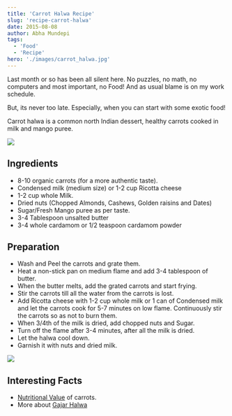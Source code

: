 ```yaml
---
title: 'Carrot Halwa Recipe'
slug: 'recipe-carrot-halwa'
date: 2015-08-08
author: Abha Mundepi
tags:
  - 'Food'
  - 'Recipe'
hero: './images/carrot_halwa.jpg'
---
```


Last month or so has been all silent here. No puzzles, no math, no
computers and most important, no Food! And as usual blame is on my work
schedule.

But, its never too late. Especially, when you can start with some
exotic food!

Carrot halwa is a common north Indian dessert, healthy carrots cooked
in milk and mango puree.

![](https://res.cloudinary.com/sadanandsingh/image/upload/v1545501875/project/organic-carrot.jpg)

## Ingredients

- 8-10 organic carrots (for a more authentic taste).
- Condensed milk (medium size) or 1-2 cup Ricotta cheese
- 1-2 cup whole Milk.
- Dried nuts (Chopped Almonds, Cashews, Golden raisins and Dates)
- Sugar/Fresh Mango puree as per taste.
- 3-4 Tablespoon unsalted butter
- 3-4 whole cardamom or 1/2 teaspoon cardamom powder

## Preparation

- Wash and Peel the carrots and grate them.
- Heat a non-stick pan on medium flame and add 3-4 tablespoon of
  butter.
- When the butter melts, add the grated carrots and start frying.
- Stir the carrots till all the water from the carrots is lost.
- Add Ricotta cheese with 1-2 cup whole milk or 1 can of Condensed
  milk and let the carrots cook for 5-7 minutes on low flame.
  Continuously stir the carrots so as not to burn them.
- When 3/4th of the milk is dried, add chopped nuts and Sugar.
- Turn off the flame after 3-4 minutes, after all the milk is dried.
- Let the halwa cool down.
- Garnish it with nuts and dried milk.

![](https://res.cloudinary.com/sadanandsingh/image/upload/v1545501946/project/carrot-halwa.jpg)

## Interesting Facts

- [Nutritional Value](https://www.nutrition-and-you.com/carrots.html)
  of carrots.
- More about [Gajar Halwa](https://en.wikipedia.org/wiki/Gajar_Ka_Halwa)
